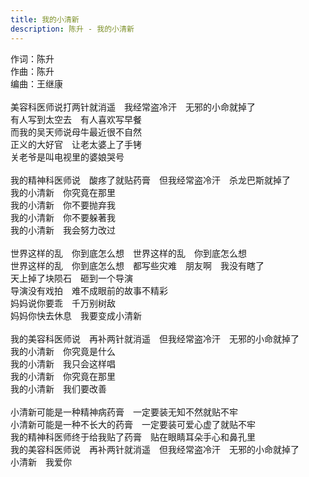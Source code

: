 ```yaml
---
title: 我的小清新
description: 陈升 - 我的小清新
---
```


作词：陈升<br />作曲：陈升<br />编曲：王继康<br /><br />美容科医师说打两针就消遥　我经常盗冷汗　无邪的小命就掉了<br />有人写到太空去　有人喜欢写早餐<br />而我的吴天师说母牛最近很不自然<br />正义的大好官　让老太婆上了手铐<br />关老爷是叫电视里的婆娘哭号<br /><br />我的精神科医师说　酸疼了就贴药膏　但我经常盗冷汗　杀龙巴斯就掉了<br />我的小清新　你究竟在那里<br />我的小清新　你不要抛弃我<br />我的小清新　你不要躲著我<br />我的小清新　我会努力改过<br /><br />世界这样的乱　你到底怎么想　世界这样的乱　你到底怎么想<br />世界这样的乱　你到底怎么想　都写些灾难　朋友啊　我没有瞎了<br />天上掉了块陨石　砸到一个导演<br />导演没有戏拍　难不成眼前的故事不精彩<br />妈妈说你要乖　千万别树敌<br />妈妈你快去休息　我要变成小清新<br /><br />我的美容科医师说　再补两针就消遥　但我经常盗冷汗　无邪的小命就掉了<br />我的小清新　你究竟是什么<br />我的小清新　我只会这样唱<br />我的小清新　你究竟在那里<br />我的小清新　我们要改善<br /><br />小清新可能是一种精神病药膏　一定要装无知不然就贴不牢<br />小清新可能是一种不长大的药膏　一定要装可爱心虚了就贴不牢<br />我的精神科医师终于给我贴了药膏　贴在眼睛耳朵手心和鼻孔里<br />我的美容科医师说　再补两针就消遥　但我经常盗冷汗　无邪的小命就掉了<br />小清新　我爱你